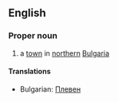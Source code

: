 ==English==

===Proper noun===

# a [[town]] in [[northern]] [[Bulgaria]]

====Translations====

*Bulgarian: [[Плевен]]